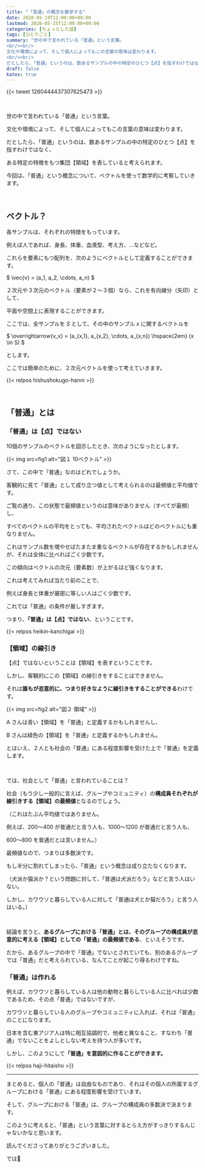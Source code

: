 ```yaml
---
title: "「普通」の概念を数学する"
date: 2020-05-19T12:00:00+09:00
lastmod: 2020-05-25T12:00:00+09:00
categories: [ちょっとした話]
tags: [ひとりごと]
summary: "世の中で言われている「普通」という言葉。
<br/><br/>
文化や環境によって、そして個人によってもこの言葉の意味は変わります。
<br/><br/>
だとしたら、「普通」というのは、数あるサンプルの中の特定のひとつ【点】を指すわけではなく、"
draft: false
katex: true
---
```


{{< tweet 1260444437307625473 >}}

<br/>

世の中で言われている「普通」という言葉。

文化や環境によって、そして個人によってもこの言葉の意味は変わります。

だとしたら、「普通」というのは、数あるサンプルの中の特定のひとつ【点】を指すわけではなく、

ある特定の特徴をもつ集団【領域】を表していると考えられます。

今回は、「普通」という概念について、ベクトルを使って数学的に考察していきます。

<br/>

## ベクトル？

各サンプルは、それぞれの特徴をもっています。

例えば人であれば、身長、体重、血液型、考え方、…などなど。

これらを要素にもつ配列を、次のようにベクトルとして定義することができます。

$ \vec{v} = (a_1, a_2, \cdots, a_n) $

２次元や３次元のベクトル（要素が２～３個）なら、これを有向線分（矢印）として、

平面や空間上に表現することができます。

ここでは、全サンプルを $S$ として、その中のサンプル $x$ に関するベクトルを

$ \overrightarrow{v_x} = (a_{x,1}, a_{x,2}, \cdots, a_{x,n}) \hspace{2em} (x \in S) $

とします。

ここでは簡単のために、２次元ベクトルを使って考えていきます。

{{< relpos hishushokugo-hanni >}}

<br/>

## 「普通」とは

### 「普通」は【点】ではない

10個のサンプルのベクトルを図示したとき、次のようになったとします。

{{< img src=fig1 alt="図１ 10ベクトル" >}}

さて、この中で「普通」なのはどれでしょうか。

客観的に見て「普通」として成り立つ値として考えられるのは最頻値と平均値です。

ご覧の通り、この状態で最頻値というのは意味がありません（すべてが最頻）し、

すべてのベクトルの平均をとっても、平均されたベクトルはどのベクトルにも重なりません。

これはサンプル数を増やせばたまたま重なるベクトルが存在するかもしれませんが、それは全体に比べればごく少数です。

この傾向はベクトルの次元（要素数）が上がるほど強くなります。

これは考えてみれば当たり前のことで、

例えば身長と体重が厳密に等しい人はごく少数です。

これでは「普通」の条件が厳しすぎます。

つまり、**「普通」は【点】ではない**、ということです。

{{< relpos heikin-kanchigai >}}

### 【領域】の線引き

【点】ではないということは【領域】を表すということです。

しかし、客観的にこの【領域】の線引きをすることはできません。

それは**誰もが恣意的に、つまり好きなように線引きをすることができる**わけです。

{{< img src=fig2 alt="図２ 領域" >}}

A さんは青い【領域】を「普通」と定義するかもしれませんし、

B さんは緑色の【領域】を「普通」と定義するかもしれません。

とはいえ、２人とも社会の「普通」にある程度影響を受けた上で「普通」を定義します。

<br/>

では、社会として「普通」と言われていることは？

社会（もう少し一般的に言えば、グループやコミュニティ）の**構成員それぞれが線引きする【領域】の最頻値**となるのでしょう。

（これはたぶん平均値ではありません。

例えば、200～400 が普通だと言う人も、1000～1200 が普通だと言う人も、

600～800 を普通だとは言いません。）

最頻値なので、つまりは多数決です。

もし半分に割れてしまったら、「普通」という概念は成り立たなくなります。

（犬派か猫派か？という問題に対して、「普通は犬派だろう」などと言う人はいない。

しかし、カワウソと暮らしている人に対して「普通は犬とか猫だろう」と言う人はいる。）

<br/>

結論を言うと、**あるグループにおける「普通」とは、そのグループの構成員が恣意的に考える【領域】としての「普通」の最頻値である**、といえそうです。

だから、あるグループの中で「普通」でないとされていても、別のあるグループでは「普通」だと考えられている、なんてことが起こり得るわけですね。

### 「普通」は作れる

例えば、カワウソと暮らしている人は他の動物と暮らしている人に比べれば少数であるため、その点「普通」ではないですが、

カワウソと暮らしている人のグループやコミュニティに入れば、それは「普通」のことになります。

日本を含む東アジア人は特に相互協調的で、他者と異なること、すなわち「普通」でないことをよしとしない考えを持つ人が多いです。

しかし、このようにして<strong>「普通」を意図的に作ることができます。</strong>

{{< relpos haji-hitaisho >}}

---

まとめると、個人の「普通」は自由なものであり、それはその個人の所属するグループにおける「普通」にある程度影響を受けています。

そして、グループにおける「普通」は、グループの構成員の多数決で決まります。

このように考えると、「普通」という言葉に対するとらえ方がすっきりするんじゃないかなと思います。

読んでくださってありがとうございました。

では👋
